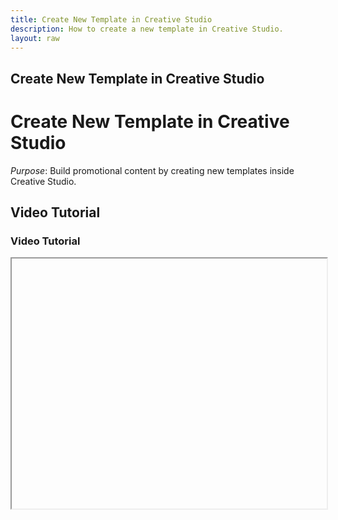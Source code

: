 ```yaml
---
title: Create New Template in Creative Studio
description: How to create a new template in Creative Studio.
layout: raw
---
```



<div className="mdx-content">

## Create New Template in Creative Studio

<h1 className="text-3xl font-bold text-gray-900 mb-4">Create New Template in Creative Studio</h1>  

*Purpose*: Build promotional content by creating new templates inside Creative Studio.

## Video Tutorial

<h3 className="text-xl font-medium text-gray-800 mb-2">Video Tutorial</h3>

<iframe
  width="100%"
  height="400"
  title="Create new template tutorial"
  allowFullScreen
  className="rounded-lg"
/>

---

## Steps:

<h2 className="text-2xl font-semibold text-gray-800 mt-8 mb-4">Step-by-step Instructions</h2>

❶ **In the Promote section, go to Creative Studio**  
Navigate to the Promote tab from the left-hand menu and open Creative Studio.

❷ **Scroll to find the 'Create New' button**  
Locate this button just below the list of existing templates.

❸ **Click to start building your template**  
You can begin from scratch or modify a pre-made layout.

---

**Tip for First-Time Users**:  
Starting with an existing template can help you get comfortable with editing options and save time.

<div className="space-y-4 mt-6">

<div className="my-10 border-t border-gray-200" />

## More questions about this

<h3 className="text-xl font-semibold text-black mb-4 mt-10"> More questions about this?</h3>
</div>
<div className="space-y-4 mt-6">
  <details className="bg-white rounded-md p-4 border border-gray-300">
  <summary
    className="font-medium text-base text-gray-900"
    style={{
      backgroundColor: 'transparent',
      outline: 'none',
      cursor: 'pointer',
      userSelect: 'none',
      listStyle: 'none',
    }}
  >Can I duplicate existing templates?</summary>
   <p className="mt-2 text-sm text-gray-700">
      Yes, most templates allow you to duplicate and then customize them as needed.
    </p>
  </details>

  <details className="bg-white rounded-md p-4 border border-gray-300">
  <summary
    className="font-medium text-base text-gray-900"
    style={{
      backgroundColor: 'transparent',
      outline: 'none',
      cursor: 'pointer',
      userSelect: 'none',
      listStyle: 'none',
    }}
  >Will these templates be saved automatically?</summary>
    <p className="mt-2 text-sm text-gray-700">
      Yes, drafts and changes are typically auto-saved, but always check for a save option to be sure.
    </p>
  </details>
</div>
</div>

---

<div className="space-y-4 mt-6">

<div className="my-10 border-t border-gray-200" />

<div className="mdx-content mt-10">

Was this article helpful?

<div style={{ display: 'flex', gap: '1rem' }}>
  <button style={{ padding: '0.5rem', borderRadius: '9999px', backgroundColor: '#f0f0f0' }}>
    👍
  </button>
  <button style={{ padding: '0.5rem', borderRadius: '9999px', backgroundColor: '#f0f0f0' }}>
    👎
  </button>
</div>
</div>

---
</div>
